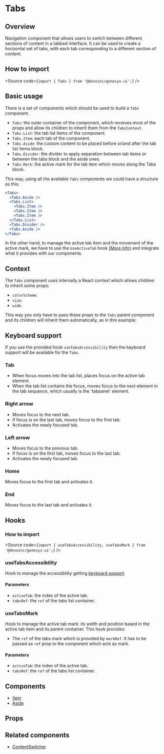 

<Meta of={Stories} />

# Tabs

## Overview

Navigation component that allows users to switch between different sections of content in a tabbed interface.
It can be used to create a horizontal set of tabs, with each tab corresponding to a different section of content.

## How to import

<Source code={`import { Tabs } from '@devoinc/genesys-ui';`} />

## Basic usage

There is a set of components which should be used to build a `Tabs` component.

- `Tabs`: the outer container of the component, which receives most of the props
  and allow its children to inherit them from the `TabsContext`.
- `Tabs.List`: the tab list items of the component.
- `Tabs.Item`: each tab of the component.
- `Tabs.Aside`: the custom content to be placed before or/and after the tab list items block.
- `Tabs.Divider`: the divider to apply separation between tab items or between the tabs block and the aside ones.
- `Tabs.Mark`: the active mark for the tab item which moves along the Tabs block.

This way, using all the available `Tabs` components we could have a structure as this:

```jsx
<Tabs>
  <Tabs.Aside />
  <Tabs.List>
    <Tabs.Item />
    <Tabs.Item />
    <Tabs.Item />
  </Tabs.List>
  <Tabs.Divider />
  <Tabs.Aside />
</Tabs>
```

In the other hand, to manage the active tab item and the movement of the active mark, we have to use the
`UseActiveTab` hook [(More info)](#useactivetab) and integrate what it provides with our components.

<Canvas of={Stories.Base} sourceState="none" />

<Source code={tabsBasicUsageCode} />

## Context

The `Tabs` component uses internally a React context which allows children to inherit some props:

- `colorScheme`.
- `size`.
- `wide`.

This way you only have to pass these props to the `Tabs` parent component and its children
will inherit them automatically, as in this example:

<Canvas of={Stories.Context} />

## Keyboard support

If you use the provided hook `useTabsAccessibility` then the keyboard support will be available for the `Tabs`.

### Tab

- When focus moves into the tab list, places focus on the active tab element.
- When the tab list contains the focus, moves focus to the next element in the tab sequence, which usually is the 'tabpanel' element.

### Right arrow

- Moves focus to the next tab.
- If focus is on the last tab, moves focus to the first tab.
- Activates the newly focused tab.

### Left arrow

- Moves focus to the previous tab.
- If focus is on the first tab, moves focus to the last tab.
- Activates the newly focused tab.

### Home

Moves focus to the first tab and activates it.

### End

Moves focus to the last tab and activates it.

## Hooks

### How to import

<Source
  code={`import { useTabsAccessibility, useTabsMark } from '@devoinc/genesys-ui';`}
/>

### useTabsAccessibility

Hook to manage the accessibility getting [keyboard support](#keyboard-support).

#### Parameters

- `activeTab`: the index of the active tab.
- `tabsRef`: the `ref` of the tabs list container.

<Source code={tabsBasicUsageCode} />

### useTabsMark

Hook to manage the active tab mark: its width and position based in the active tab item and its parent container.
This hook provides:

- The `ref` of the tabs mark which is provided by `markRef`. It has to be passed as `ref` prop to the component which
  acts as mark.

#### Parameters

- `activeTab`: the index of the active tab.
- `tabsRef`: the `ref` of the tabs list container.

<Source code={tabsMarkCode} />

## Components

- [Item](?path=/docs/components-core-navigation-tabs-components--docs)
- [Aside](?path=/docs/components-core-navigation-tabs-components--docs)

## Props

<ArgTypes of={Stories} />

## Related components

- [ContentSwitcher](?path=/docs/components-core-navigation-contentswitcher--docs)
